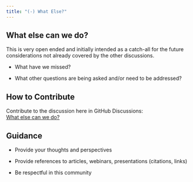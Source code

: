 ```yaml
---
title: "(-) What Else?"
---
```


## What else can we do?

This is very open ended and initially intended as a catch-all for the future considerations not already covered by the other discussions.

-   What have we missed?

-   What other questions are being asked and/or need to be addressed?

## How to Contribute

Contribute to the discussion here in GitHub Discussions:\
[What else can we do?](https://github.com/phuse-org/OSTCDA/discussions/17){target="_blank"}

## Guidance

-   Provide your thoughts and perspectives

-   Provide references to articles, webinars, presentations (citations, links)

-   Be respectful in this community
